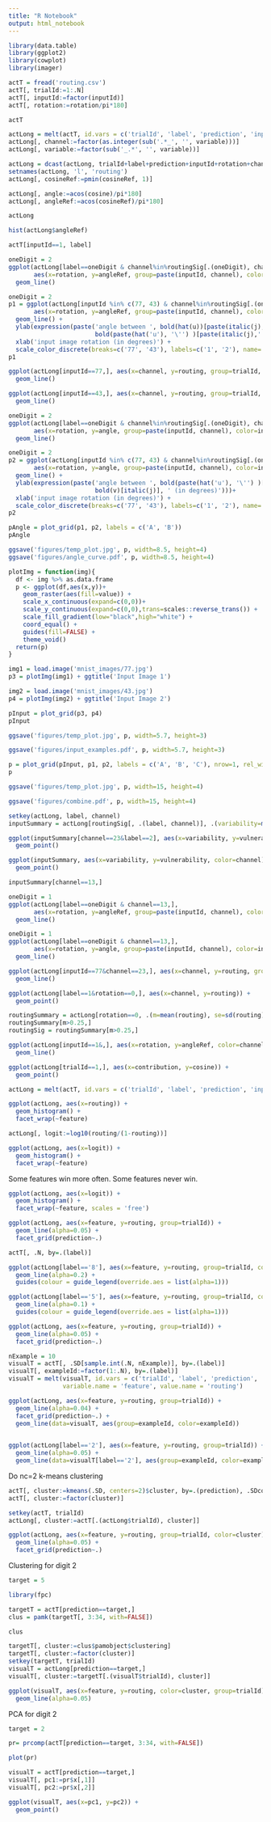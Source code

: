 ```yaml
---
title: "R Notebook"
output: html_notebook
---
```



```r
library(data.table)
library(ggplot2)
library(cowplot)
library(imager)
```



```r
actT = fread('routing.csv')
actT[, trialId:=1:.N]
actT[, inputId:=factor(inputId)]
actT[, rotation:=rotation/pi*180]
```


```r
actT
```

```r
actLong = melt(actT, id.vars = c('trialId', 'label', 'prediction', 'inputId', 'rotation'))
actLong[, channel:=factor(as.integer(sub('.*_', '', variable)))]
actLong[, variable:=factor(sub('_.*', '', variable))]

actLong = dcast(actLong, trialId+label+prediction+inputId+rotation+channel~variable, value.var = 'value')
setnames(actLong, 'l', 'routing')
actLong[, cosineRef:=pmin(cosineRef, 1)]

actLong[, angle:=acos(cosine)/pi*180]
actLong[, angleRef:=acos(cosineRef)/pi*180]

actLong

```

```r
hist(actLong$angleRef)
```

```r
actT[inputId==1, label]
```


```r
oneDigit = 2
ggplot(actLong[label==oneDigit & channel%in%routingSig[.(oneDigit), channel],], 
       aes(x=rotation, y=angleRef, group=paste(inputId, channel), color=inputId)) +
  geom_line()
```

```r
oneDigit = 2
p1 = ggplot(actLong[inputId %in% c(77, 43) & channel%in%routingSig[.(oneDigit), channel],], 
       aes(x=rotation, y=angleRef, group=paste(inputId, channel), color=inputId)) +
  geom_line() +
  ylab(expression(paste('angle between ', bold(hat(u))[paste(italic(j),'|',italic(i))], ' and ', 
                        bold(paste(hat('u'), '\'') )[paste(italic(j),'|',italic(i))], ' (in degrees)') )) +
  xlab('input image rotation (in degrees)') +
  scale_color_discrete(breaks=c('77', '43'), labels=c('1', '2'), name='input\nimage')
p1
```

```r
ggplot(actLong[inputId==77,], aes(x=channel, y=routing, group=trialId, color=rotation)) +
  geom_line()
```

```r
ggplot(actLong[inputId==43,], aes(x=channel, y=routing, group=trialId, color=rotation)) +
  geom_line()
```


```r
oneDigit = 2
ggplot(actLong[label==oneDigit & channel%in%routingSig[.(oneDigit), channel],], 
       aes(x=rotation, y=angle, group=paste(inputId, channel), color=inputId)) +
  geom_line()
```

```r
oneDigit = 2
p2 = ggplot(actLong[inputId %in% c(77, 43) & channel%in%routingSig[.(oneDigit), channel],], 
       aes(x=rotation, y=angle, group=paste(inputId, channel), color=inputId)) +
  geom_line() +
  ylab(expression(paste('angle between ', bold(paste(hat('u'), '\'') )[paste(italic(j),'|',italic(i))], ' and ', 
                        bold(v)[italic(j)], ' (in degrees)')))+
  xlab('input image rotation (in degrees)') +
  scale_color_discrete(breaks=c('77', '43'), labels=c('1', '2'), name='input\nimage')
p2
```

```r
pAngle = plot_grid(p1, p2, labels = c('A', 'B'))
pAngle
```

```r
ggsave('figures/temp_plot.jpg', p, width=8.5, height=4)
ggsave('figures/angle_curve.pdf', p, width=8.5, height=4)
```



```r
plotImg = function(img){
  df <- img %>% as.data.frame
  p <- ggplot(df,aes(x,y))+
    geom_raster(aes(fill=value)) +
    scale_x_continuous(expand=c(0,0))+
    scale_y_continuous(expand=c(0,0),trans=scales::reverse_trans()) +
    scale_fill_gradient(low="black",high="white") +
    coord_equal() + 
    guides(fill=FALSE) +
    theme_void()
  return(p)
}
```


```r
img1 = load.image('mnist_images/77.jpg')
p3 = plotImg(img1) + ggtitle('Input Image 1')

img2 = load.image('mnist_images/43.jpg')
p4 = plotImg(img2) + ggtitle('Input Image 2')

pInput = plot_grid(p3, p4)
pInput
```


```r
ggsave('figures/temp_plot.jpg', p, width=5.7, height=3)
```

```r
ggsave('figures/input_examples.pdf', p, width=5.7, height=3)
```


```r
p = plot_grid(pInput, p1, p2, labels = c('A', 'B', 'C'), nrow=1, rel_widths=c(1,1,1))
p
```

```r
ggsave('figures/temp_plot.jpg', p, width=15, height=4)
```

```r
ggsave('figures/combine.pdf', p, width=15, height=4)
```


```r
setkey(actLong, label, channel)
inputSummary = actLong[routingSig[, .(label, channel)], .(variability=mean(angleRef), vulnerability=mean(angle)), keyby=.(inputId, channel, label)]
```

```r
ggplot(inputSummary[channel==23&label==2], aes(x=variability, y=vulnerability)) + 
  geom_point()
```

```r
ggplot(inputSummary, aes(x=variability, y=vulnerability, color=channel)) + 
  geom_point()
```

```r
inputSummary[channel==13,]
```

```r
oneDigit = 1
ggplot(actLong[label==oneDigit & channel==13,], 
       aes(x=rotation, y=angleRef, group=paste(inputId, channel), color=inputId)) +
  geom_line()
```

```r
oneDigit = 1
ggplot(actLong[label==oneDigit & channel==13,], 
       aes(x=rotation, y=angle, group=paste(inputId, channel), color=inputId)) +
  geom_line()

```




```r
ggplot(actLong[inputId==77&channel==23,], aes(x=channel, y=routing, group=trialId)) +
  geom_line()
```



```r
ggplot(actLong[label==1&rotation==0,], aes(x=channel, y=routing)) +
  geom_point()
```

```r
routingSummary = actLong[rotation==0, .(m=mean(routing), se=sd(routing)/sqrt(.N)), keyby=.(label, channel)]
routingSummary[m>0.25,]
routingSig = routingSummary[m>0.25,]
```

```r
ggplot(actLong[inputId==1&,], aes(x=rotation, y=angleRef, color=channel)) +
  geom_line()
```

```r
ggplot(actLong[trialId==1,], aes(x=contribution, y=cosine)) +
  geom_point()
```



```r
actLong = melt(actT, id.vars = c('trialId', 'label', 'prediction', 'inputId'), variable.name = 'feature', value.name = 'routing')
```


```r
ggplot(actLong, aes(x=routing)) +
  geom_histogram() +
  facet_wrap(~feature)
```

```r
actLong[, logit:=log10(routing/(1-routing))]
```


```r
ggplot(actLong, aes(x=logit)) +
  geom_histogram() +
  facet_wrap(~feature)
```
Some features win more often. Some features never win.

```r
ggplot(actLong, aes(x=logit)) +
  geom_histogram() +
  facet_wrap(~feature, scales = 'free')
```

```r
ggplot(actLong, aes(x=feature, y=routing, group=trialId)) +
  geom_line(alpha=0.05) +
  facet_grid(prediction~.)
```

```r
actT[, .N, by=.(label)]
```

```r
ggplot(actLong[label=='8'], aes(x=feature, y=routing, group=trialId, color=inputId)) +
  geom_line(alpha=0.2) +
  guides(colour = guide_legend(override.aes = list(alpha=1)))
```

```r
ggplot(actLong[label=='5'], aes(x=feature, y=routing, group=trialId, color=inputId)) +
  geom_line(alpha=0.1) +
  guides(colour = guide_legend(override.aes = list(alpha=1)))
```



```r
ggplot(actLong, aes(x=feature, y=routing, group=trialId)) +
  geom_line(alpha=0.05) +
  facet_grid(prediction~.)
```

```r
nExample = 10
visualT = actT[, .SD[sample.int(.N, nExample)], by=.(label)]
visualT[, exampleId:=factor(1:.N), by=.(label)]
visualT = melt(visualT, id.vars = c('trialId', 'label', 'prediction', 'exampleId'), 
               variable.name = 'feature', value.name = 'routing')

ggplot(actLong, aes(x=feature, y=routing, group=trialId)) +
  geom_line(alpha=0.04) +
  facet_grid(prediction~.) +
  geom_line(data=visualT, aes(group=exampleId, color=exampleId))
  
```

```r
ggplot(actLong[label=='2'], aes(x=feature, y=routing, group=trialId)) +
  geom_line(alpha=0.05) +
  geom_line(data=visualT[label=='2'], aes(group=exampleId, color=exampleId))
```


Do nc=2 k-means clustering
```r
actT[, cluster:=kmeans(.SD, centers=2)$cluster, by=.(prediction), .SDcols=paste0('l_', 1:32)]
actT[, cluster:=factor(cluster)]
```

```r
setkey(actT, trialId)
actLong[, cluster:=actT[.(actLong$trialId), cluster]]
```

```r
ggplot(actLong, aes(x=feature, y=routing, group=trialId, color=cluster)) +
  geom_line(alpha=0.05) +
  facet_grid(prediction~.)
```




Clustering for digit 2
```r
target = 5
```

```r
library(fpc)
```

```r
targetT = actT[prediction==target,]
clus = pamk(targetT[, 3:34, with=FALSE])
```

```r
clus
```

```r
targetT[, cluster:=clus$pamobject$clustering]
targetT[, cluster:=factor(cluster)]
setkey(targetT, trialId)
visualT = actLong[prediction==target,]
visualT[, cluster:=targetT[.(visualT$trialId), cluster]]

ggplot(visualT, aes(x=feature, y=routing, color=cluster, group=trialId)) +
  geom_line(alpha=0.05)
```





PCA for digit 2
```r
target = 2
```

```r
pr= prcomp(actT[prediction==target, 3:34, with=FALSE])
```

```r
plot(pr)
```

```r
visualT = actT[prediction==target,]
visualT[, pc1:=pr$x[,1]]
visualT[, pc2:=pr$x[,2]]
```

```r
ggplot(visualT, aes(x=pc1, y=pc2)) +
  geom_point()
```





